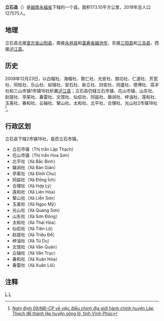 {{Infobox Settlement
|name                   = 立石县
|settlement_type        = 县
|official_name          = 
|other_name             = 
|native_name            = {{lang|vi|Huyện Lập Thạch}}
|nickname               = 
|motto                  = 
|image_skyline          = Khối đá dựng trên Núi Đền (Điện Sơn).jpg
|imagesize              = 
|image_caption          = 
|image_flag             = 
|flag_size              = 
|image_seal             = 
|seal_size              = 
|image_shield           = 
|shield_size            = 
|image_blank_emblem     = 
|blank_emblem_size      = 
|image_map              = {{Infobox mapframe|frame-width=250|zoom=10}}
|mapsize                = 
|map_caption            = 
|image_map1             = 
|mapsize1               = 
|map_caption1           = 
|pushpin_map            = Vietnam
|pushpin_label_position = bottom
|pushpin_map_caption    = 
|pushpin_map1           = 
|pushpin_label_position1= 
|pushpin_map_caption1   = 
|subdivision_type       = 国家
|subdivision_name       = {{flag|Vietnam}}
|subdivision_type1      = [[越南行政区划|省]]
|subdivision_name1      = [[永福省|永福省]]
|subdivision_type2      = 行政区划
|subdivision_name2      = 2市镇18社
|subdivision_type3      = 
|subdivision_name3      = 
|seat_type              = 县莅
|seat                   = {{link-vi|立石市镇|Lập Thạch (thị trấn)}}
|government_type        = 
|leader_title           = 
|leader_name            = 
|leader_title1          = 
|leader_name1           = 
|established_title      = 
|established_date       = 
|area_magnitude         = 
|unit_pref              = 
|area_footnotes         = 
|area_total_km2         = 173.10
|area_land_km2          = 
|area_water_km2         = 
|area_water_percent     = 
|area_urban_km2         = 
|area_metro_km2         = 
|population_as_of       = 2018年
|population_footnotes   = 
|population_note        = 
|population_total       = 127575
|population_density_km2 = auto
|population_metro             = 
|population_density_metro_km2 = 
|population_urban             = 
|population_density_urban_km2 = 
|timezone               = [[越南标准时间|越南标准时间]]
|utc_offset             = +7
|elevation_footnotes    = 
|elevation_m            = 
|coor_type              = 
|coordinates            = 
|postal_code_type       = 
|postal_code            = 
|area_code              = 
|website                = [http://lapthach.vinhphuc.gov.vn 立石县电子信息门户网站]
|footnotes              = 
}}
'''立石县'''（{{vie|v='''Huyện Lập Thạch'''|hn=縣立石}}）是[[越南|越南]][[永福省|永福省]]下辖的一个县。面积173.10平方公里，2018年总人口127575人。

==地理==
立石县北接[[宣光省|宣光省]][[山阳县_(越南)|山阳县]]，南接[[永祥县|永祥县]]和[[富寿省|富寿省]][[越池市|越池市]]，东接[[三阳县|三阳县]]和[[三岛县|三岛县]]，西接[[泸江县|泸江县]]。

==历史==
2008年12月23日，以白榴社、海榴社、敦仁社、光安社、朗功社、仁道社、芳宽社、同桂社、乐山社、如瑞社、安石社、新立社、四安社、同盛社、德博社、高丰社和三山市镇1市镇16社析置[[泸江县|泸江县]]；立石县仍辖立石市镇、花山市镇、山东社、赵提社、亭茱社、春雷社、文馆社、仙侣社、同益社、槃涧社、梓油社、莲和社、玉美社、春和社、云轴社、辇山社、太和社、北平社、合理社、光山社2市镇18社<ref>[https://thuvienphapluat.vn/van-ban/Bo-may-hanh-chinh/Nghi-dinh-09-ND-CP-dieu-chinh-dia-gioi-hanh-chinh-huyen-Lap-Thach-de-thanh-lap-song-lo-tinh-Vinh-Phuc-84047.aspx Nghị định 09/NĐ-CP về việc điều chỉnh địa giới hành chính huyện Lập Thạch để thành lập huyện sông lô, tỉnh Vĩnh Phúc]</ref>。

==行政区划==
立石县下辖2市镇18社，县莅立石市镇。
*立石市镇（Thị trấn Lập Thạch）
*花山市镇（Thị trấn Hoa Sơn）
*北平社（Xã Bắc Bình）
*槃涧社（Xã Bàn Giản）
*亭茱社（Xã Đình Chu）
*同益社（Xã Đồng Ích）
*合理社（Xã Hợp Lý）
*莲和社（Xã Liên Hòa）
*辇山社（Xã Liễn Sơn）
*玉美社（Xã Ngọc Mỹ）
*光山社（Xã Quang Sơn）
*山东社（Xã Sơn Đông）
*太和社（Xã Thái Hòa）
*仙侣社（Xã Tiên Lữ）
*赵提社（Xã Triệu Đề）
*梓油社（Xã Tử Du）
*文馆社（Xã Văn Quán）
*云轴社（Xã Vân Trục）
*春和社（Xã Xuân Hòa）
*春雷社（Xã Xuân Lôi）

==注释==
{{reflist}}
{{永福省行政区划}}
{{越南红河三角洲之县市镇区域划分}}

[[Category:永福省|L]]
[[Category:越南县份|L]]